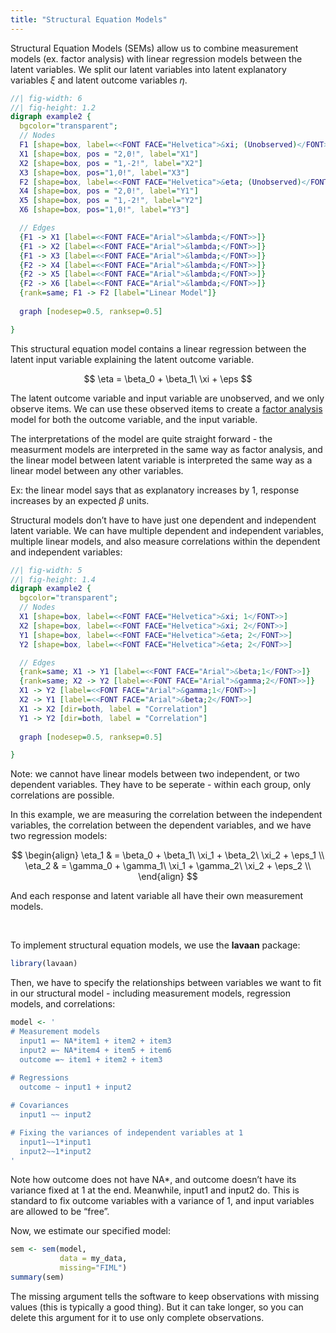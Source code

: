 ```yaml
---
title: "Structural Equation Models"
---
```


Structural Equation Models (SEMs) allow us to combine measurement models (ex. factor analysis) with linear regression models between the latent variables. We split our latent variables into latent explanatory variables $\xi$ and latent outcome variables $\eta$.

::: center-graph
```dot
//| fig-width: 6
//| fig-height: 1.2
digraph example2 {
  bgcolor="transparent";
  // Nodes
  F1 [shape=box, label=<<FONT FACE="Helvetica">&xi; (Unobserved)</FONT>>]
  X1 [shape=box, pos = "2,0!", label="X1"]
  X2 [shape=box, pos = "1,-2!", label="X2"]
  X3 [shape=box, pos="1,0!", label="X3"]
  F2 [shape=box, label=<<FONT FACE="Helvetica">&eta; (Unobserved)</FONT>>]
  X4 [shape=box, pos = "2,0!", label="Y1"]
  X5 [shape=box, pos = "1,-2!", label="Y2"]
  X6 [shape=box, pos="1,0!", label="Y3"]

  // Edges
  {F1 -> X1 [label=<<FONT FACE="Arial">&lambda;</FONT>>]}
  {F1 -> X2 [label=<<FONT FACE="Arial">&lambda;</FONT>>]}
  {F1 -> X3 [label=<<FONT FACE="Arial">&lambda;</FONT>>]}
  {F2 -> X4 [label=<<FONT FACE="Arial">&lambda;</FONT>>]}
  {F2 -> X5 [label=<<FONT FACE="Arial">&lambda;</FONT>>]}
  {F2 -> X6 [label=<<FONT FACE="Arial">&lambda;</FONT>>]}
  {rank=same; F1 -> F2 [label="Linear Model"]}
  
  graph [nodesep=0.5, ranksep=0.5]

}
```
:::

This structural equation model contains a linear regression between the latent input variable explaining the latent outcome variable.

$$
\eta = \beta_0 + \beta_1\ \xi + \eps
$$

The latent outcome variable and input variable are unobserved, and we only observe items. We can use these observed items to create a [factor analysis](factor.qmd) model for both the outcome variable, and the input variable.

The interpretations of the model are quite straight forward - the measurment models are interpreted in the same way as factor analysis, and the linear model between latent variable is interpreted the same way as a linear model between any other variables.

::: small
Ex: the linear model says that as explanatory increases by 1, response increases by an expected $\beta$ units.
:::

Structural models don't have to have just one dependent and independent latent variable. We can have multiple dependent and independent variables, multiple linear models, and also measure correlations within the dependent and independent variables:

::: center-graph
```dot
//| fig-width: 5
//| fig-height: 1.4
digraph example2 {
  bgcolor="transparent";
  // Nodes
  X1 [shape=box, label=<<FONT FACE="Helvetica">&xi; 1</FONT>>]
  X2 [shape=box, label=<<FONT FACE="Helvetica">&xi; 2</FONT>>]
  Y1 [shape=box, label=<<FONT FACE="Helvetica">&eta; 2</FONT>>]
  Y2 [shape=box, label=<<FONT FACE="Helvetica">&eta; 2</FONT>>]

  // Edges
  {rank=same; X1 -> Y1 [label=<<FONT FACE="Arial">&beta;1</FONT>>]}
  {rank=same; X2 -> Y2 [label=<<FONT FACE="Arial">&gamma;2</FONT>>]}
  X1 -> Y2 [label=<<FONT FACE="Arial">&gamma;1</FONT>>]
  X2 -> Y1 [label=<<FONT FACE="Arial">&beta;2</FONT>>]
  X1 -> X2 [dir=both, label = "Correlation"]
  Y1 -> Y2 [dir=both, label = "Correlation"]
  
  graph [nodesep=0.5, ranksep=0.5]

}
```
:::

::: small
Note: we cannot have linear models between two independent, or two dependent variables. They have to be seperate - within each group, only correlations are possible.
:::

In this example, we are measuring the correlation between the independent variables, the correlation between the dependent variables, and we have two regression models:

$$
\begin{align}
\eta_1 & = \beta_0 + \beta_1\ \xi_1 + \beta_2\ \xi_2 + \eps_1 \\
\eta_2 & = \gamma_0 + \gamma_1\ \xi_1 + \gamma_2\ \xi_2 + \eps_2 \\
\end{align}
$$

::: small
And each response and latent variable all have their own measurement models.
:::

<br />

To implement structural equation models, we use the **lavaan** package:

```r
library(lavaan)
```

Then, we have to specify the relationships between variables we want to fit in our structural model - including measurement models, regression models, and correlations:

```r
model <- '
# Measurement models 
  input1 =~ NA*item1 + item2 + item3
  input2 =~ NA*item4 + item5 + item6
  outcome =~ item1 + item2 + item3
  
# Regressions
  outcome ~ input1 + input2

# Covariances
  input1 ~~ input2

# Fixing the variances of independent variables at 1
  input1~~1*input1
  input2~~1*input2
'
```

::: small
Note how outcome does not have NA\*, and outcome doesn't have its variance fixed at 1 at the end. Meanwhile, input1 and input2 do. This is standard to fix outcome variables with a variance of 1, and input variables are allowed to be "free".
:::

Now, we estimate our specified model:

```r
sem <- sem(model,
           data = my_data,
           missing="FIML")
summary(sem)
```

::: small
The missing argument tells the software to keep observations with missing values (this is typically a good thing). But it can take longer, so you can delete this argument for it to use only complete observations.
:::
